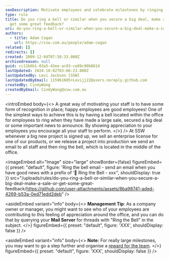 ```yaml
---
seoDescription: Motivate employees and celebrate milestones by ringing a bell or similar when securing big deals, making sales, or receiving great feedback.
type: rule
title: Do you ring a bell or similar when you secure a big deal, make a sale, or
  get some great feedback?
uri: do-you-ring-a-bell-or-similar-when-you-secure-a-big-deal-make-a-sale-or-get-some-great-feedback
authors:
  - title: Adam Cogan
    url: https://ssw.com.au/people/adam-cogan
related: []
redirects: []
created: 2009-12-04T07:58:33.000Z
archivedreason: null
guid: cc11b6b1-03a5-43ee-ac93-ce89c90b8614
lastUpdated: 2024-10-02T03:06:23.000Z
lastUpdatedBy: Levi Jackson [SSW]
lastUpdatedByEmail: 115961605+Levijj22@users.noreply.github.com
createdBy: CindyWang
createdByEmail: CindyWang@ssw.com.au
---
```


<introEmbed
  body={<>
A great way of motivating your staff is to have some form of recognition in place; happy employees are good employees! One of the simplest ways to achieve this is by having a bell located within the office for employees to ring when they have made a large sale, secured a big deal or some important news to announce. By showing appreciation to your employees you encourage all your staff to perform.
  </>}
/>
At SSW whenever a big new project is signed up, we sell an enterprise license for one of our products, or we release a project into production we send an email to all staff and then ring the bell, which is located in the middle of the office.


<imageEmbed
  alt="Image"
  size="large"
  showBorder={false}
  figureEmbed={{
    preset: "default",
    figure: 'Ring the bell email - send an email when you have good news with a prefix of ‘🔔 Ring the Bell - xxx’',
    shouldDisplay: true
  }}
  src="/uploads/rules/do-you-ring-a-bell-or-similar-when-you-secure-a-big-deal-make-a-sale-or-get-some-great-feedback/https://github.com/user-attachments/assets/8ba98741-aded-4269-b53a-0ed71edd2deb"
/>

<asideEmbed
  variant="info"
  body={<>
    **Management Tip**: As a company owner or manager, you might want to see who of your employees are contributing to this feeling of appreciation around the office, and you can do that by querying your **Mail Server** for threads with "Ring the Bell" in the subject.
  </>}
  figureEmbed={{
    preset: "default",
    figure: 'XXX',
    shouldDisplay: false
  }}
/>

<asideEmbed
  variant="info"
  body={<>
    **Note:** For really large milestones, you may want to go a step further and organise a [reward for the team](/reward-your-developers).
  </>}
  figureEmbed={{
    preset: "default",
    figure: 'XXX',
    shouldDisplay: false
  }}
/>
